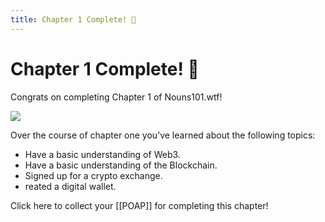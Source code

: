 ```yaml
---
title: Chapter 1 Complete! 🎉
---
```


# Chapter 1 Complete! 🎉

Congrats on completing Chapter 1 of Nouns101.wtf!

![](<../../../.gitbook/assets/Screen Shot 2022-12-24 at 9.29.43 AM.png>)

Over the course of chapter one you’ve learned about the following topics:

* Have a basic understanding of Web3.
* Have a basic understanding of the Blockchain.
* Signed up for a crypto exchange.
* reated a digital wallet.

Click here to collect your \[\[POAP]] for completing this chapter!
